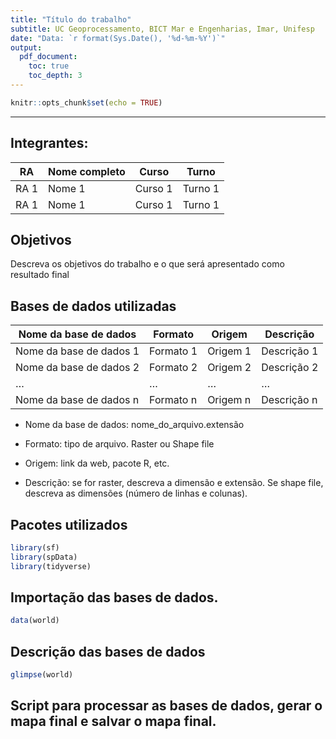 ```yaml
---
title: "Título do trabalho"
subtitle: UC Geoprocessamento, BICT Mar e Engenharias, Imar, Unifesp
date: "Data: `r format(Sys.Date(), '%d-%m-%Y')`"
output: 
  pdf_document:
    toc: true
    toc_depth: 3
---
```


```r
knitr::opts_chunk$set(echo = TRUE)
```

---

## Integrantes:

| RA   | Nome completo | Curso   | Turno    |
|------|---------------|---------|----------|
| RA 1 | Nome 1        | Curso 1 |  Turno 1 |
| RA 1 | Nome 1        | Curso 1 |  Turno 1 |



## Objetivos

Descreva os objetivos do trabalho e o que será apresentado como resultado final

## Bases de dados utilizadas

| Nome da base de dados   | Formato   | Origem  | Descrição   |
|-------------------------|-----------|---------|-------------|
| Nome da base de dados 1 | Formato 1 | Origem 1| Descrição 1 |
| Nome da base de dados 2 | Formato 2 | Origem 2| Descrição 2 |
|  ...                    |  ...      | ...     | ...         |
| Nome da base de dados n | Formato n | Origem n| Descrição n |


+ Nome da base de dados: nome_do_arquivo.extensão

+ Formato: tipo de arquivo. Raster ou Shape file 

+ Origem: link da web, pacote R, etc.

+ Descrição: se for raster, descreva a dimensão e extensão. Se shape file, descreva as dimensões (número de linhas e colunas).


## Pacotes utilizados

```r
library(sf)
library(spData)
library(tidyverse)
```

## Importação das bases de dados.

```r
data(world)
```

## Descrição das bases de dados

```r
glimpse(world)
```

## Script para processar as bases de dados, gerar o mapa final e salvar o mapa final.